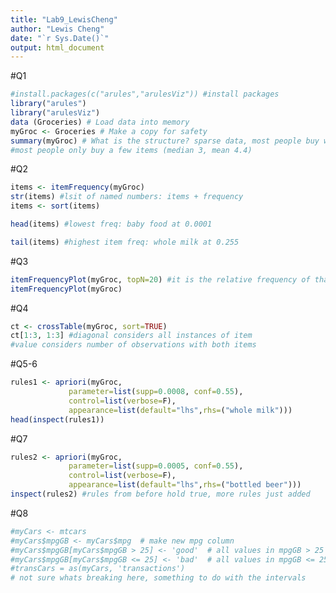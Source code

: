 ```yaml
---
title: "Lab9_LewisCheng"
author: "Lewis Cheng"
date: "`r Sys.Date()`"
output: html_document
---
```


#Q1
```R
#install.packages(c("arules","arulesViz")) #install packages
library("arules") 
library("arulesViz")
data (Groceries) # Load data into memory
myGroc <- Groceries # Make a copy for safety
summary(myGroc) # What is the structure? sparse data, most people buy whole milk/veggies,
#most people only buy a few items (median 3, mean 4.4)
```

#Q2
```R
items <- itemFrequency(myGroc)
str(items) #lsit of named numbers: items + frequency
items <- sort(items)

head(items) #lowest freq: baby food at 0.0001

```

```r

tail(items) #highest item freq: whole milk at 0.255

```


#Q3
```R
itemFrequencyPlot(myGroc, topN=20) #it is the relative frequency of that item relative to other itmes
itemFrequencyPlot(myGroc)
```

#Q4
```R
ct <- crossTable(myGroc, sort=TRUE)
ct[1:3, 1:3] #diagonal considers all instances of item
#value considers number of observations with both items
```

#Q5-6
```R

rules1 <- apriori(myGroc, 
             parameter=list(supp=0.0008, conf=0.55), 
             control=list(verbose=F),
             appearance=list(default="lhs",rhs=("whole milk")))
head(inspect(rules1))

```

#Q7
```R
rules2 <- apriori(myGroc, 
             parameter=list(supp=0.0005, conf=0.55), 
             control=list(verbose=F),
             appearance=list(default="lhs",rhs=("bottled beer")))
inspect(rules2) #rules from before hold true, more rules just added
```

#Q8
```R
#myCars <- mtcars  
#myCars$mpgGB <- myCars$mpg  # make new mpg column
#myCars$mpgGB[myCars$mpgGB > 25] <- 'good'  # all values in mpgGB > 25 = 'good'
#myCars$mpgGB[myCars$mpgGB <= 25] <- 'bad'  # all values in mpgGB <= 25 = 'bad'
#transCars = as(myCars, 'transactions')
# not sure whats breaking here, something to do with the intervals
```